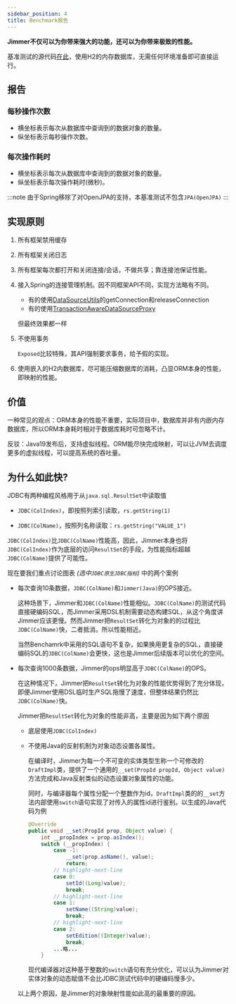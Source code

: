 ```yaml
---
sidebar_position: 4
title: Benchmark报告
---
```



**Jimmer不仅可以为你带来强大的功能，还可以为你带来极致的性能。**

基准测试的源代码[在此](https://github.com/babyfish-ct/jimmer/tree/main/benchmark)，使用H2的内存数据库，无需任何环境准备即可直接运行。

## 报告

### 每秒操作次数

- 横坐标表示每次从数据库中查询到的数据对象的数量。
- 纵坐标表示每秒操作次数。

<Benchmark type="OPS" locale="zh"/>

### 每次操作耗时

- 横坐标表示每次从数据库中查询到的数据对象的数量。
- 纵坐标表示每次操作耗时(微秒)。

<Benchmark type="TIME" locale="zh"/>

:::note
由于Spring移除了对OpenJPA的支持，本基准测试不包含`JPA(OpenJPA)`
:::

## 实现原则

1.  所有框架禁用缓存

2.  所有框架关闭日志

3.  所有框架每次都打开和关闭连接/会话，不做共享；靠连接池保证性能。

4.  接入Spring的连接管理机制。因不同框架API不同，实现方法略有不同。
    
    - 有的使用[DataSourceUtils](https://docs.spring.io/spring-framework/docs/current/javadoc-api/org/springframework/jdbc/datasource/DataSourceUtils.html)的getConnection和releaseConnection
    - 有的使用[TransactionAwareDataSourceProxy](https://docs.spring.io/spring-framework/docs/current/javadoc-api/org/springframework/jdbc/datasource/TransactionAwareDataSourceProxy.html)
    
    但最终效果都一样

5.  不使用事务
    
    `Exposed`比较特殊，其API强制要求事务，给予假的实现。

6.  使用嵌入的H2内数据库，尽可能压缩数据库的消耗，凸显ORM本身的性能，即映射的性能。

## 价值

一种常见的观点：ORM本身的性能不重要，实际项目中，数据库并非有内嵌内存数据库，所以ORM本身耗时相对于数据库耗时可忽略不计。

反驳：Java19发布后，支持虚拟线程。ORM能尽快完成映射，可以让JVM去调度更多的虚拟线程，可以提高系统的吞吐量。

## 为什么如此快?

JDBC有两种编程风格用于从`java.sql.ResultSet`中读取值

-   `JDBC(ColIndex)`，即按照列索引读取，`rs.getString(1)`

-   `JDBC(ColName)`，按照列名称读取：`rs.getString("VALUE_1")`

`JDBC(ColIndex)`比`JDBC(ColName)`性能高，因此，Jimmer本身也将`JDBC(ColIndex)`作为底层的访问`ResultSet`的手段，为性能指标超越`JDBC(ColName)`提供了可能性。

现在要我们重点讨论图表 *(选中`JDBC原生JDBC指标`)* 中的两个案例

-   每次查询10条数据，`JDBC(ColName)`和`Jimmer(Java)`的OPS接近。

    这种场景下，Jimmer和`JDBC(ColName)`性能相似。`JDBC(ColName)`的测试代码直接硬编码SQL，而Jimmer采用DSL机制需要动态构建SQL，从这个角度讲Jimmer应该更慢。然而Jimmer把`ResultSet`转化为对象的的过程比`JDBC(ColName)`快，二者抵消。所以性能相近。

    当然Benchamrk中采用的SQL语句不复杂，如果换用更复杂的SQL，直接硬编码SQL的`JDBC(ColName)`会更快，这也是Jimmer后续版本可以优化的空间。

-   每次查询1000条数据，Jimmer的ops明显高于`JDBC(ColName)`的OPS。

    在这种情况下，Jimmer把`ResultSet`转化为对象的性能优势得到了充分体现，即便Jimmer使用DSL临时生产SQL拖慢了速度，但整体结果仍然比`JDBC(ColName)`快。

    Jimmer把`ResultSet`转化为对象的性能非高，主要是因为如下两个原因
    
    -   底层使用`JDBC(ColIndex)`
    
    -   不使用Java的反射机制为对象动态设置各属性。

        在编译时，Jimmer为每一个不可变的实体类型生称一个可修改的`DraftImpl`类，提供了一个通用的`__set(PropId propId, Object value)`方法完成和Java反射类似的动态设置对象属性的功能。
        
        同时，与编译器每个属性分配一个整数作为id，`DraftImpl`类的的`__set`方法内部使用`switch`语句实现了对传入的属性id进行鉴别。以生成的Java代码为例

        ```java
        @Override
        public void __set(PropId prop, Object value) {
            int __propIndex = prop.asIndex();
            switch (__propIndex) {
                case -1:
                    __set(prop.asName(), value);
                    return;
                // highlight-next-line
                case 0:
                    setId((Long)value);
                    break;
                // highlight-next-line
                case 1:
                    setName((String)value);
                    break;
                // highlight-next-line
                case 2:
                    setEdition((Integer)value);
                    break;
                ...略...
            }
        ```

        现代编译器对这种基于整数的`switch`语句有充分优化，可以认为Jimmer对实体对象的动态赋值不会比JDBC测试代码中的硬编码慢多少。
    
    以上两个原因，是Jimmer的对象映射性能如此高的最重要的原因。
